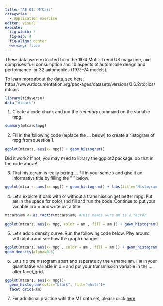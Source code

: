 ```yaml
---
title: "AE 01: MTCars"
categories: 
  - Application exercise
editor: visual
execute:
  fig-width: 7
  fig-asp: 4
  fig-align: center
  warning: false
---
```



These data were extracted from the 1974 Motor Trend US magazine, and comprises fuel consumption and 10 aspects of automobile design and performance for 32 automobiles (1973--74 models).

To learn more about the data, see here: https://www.rdocumentation.org/packages/datasets/versions/3.6.2/topics/mtcars

```r
library(tidyverse)
data("mtcars")
```

1.  Create a code chunk and run the *summary* command on the variable mpg.

```r

summary(mtcars$mpg)

```

2.  Fill in the following code (replace the ... below) to create a histogram of mpg from question 1.

```r
ggplot(mtcars, aes(x= mpg)) + geom_histogram()
```

Did it work? If not, you may need to library the ggplot2 package. do that in the code above!

3.  That histogram is really boring.... fill in your same x and give it an informative title by filling the " " below.

```r
ggplot(mtcars, aes(x= mpg)) + geom_histogram() + labs(title="Histogram of mpg")
```

4.  Let's explore if cars with or without a transmission get better mpg. Put am in the space for color and fill and run the code. Continue to put your variable in x = and write out a title.

```r
mtcars$am <- as.factor(mtcars$am) #This makes sure am is a factor

ggplot(mtcars, aes(x= mpg, color = am , fill = am )) + geom_histogram(binwidth = 1) + labs(title="Histogram of mpg by transmission")

```

5.  Let's add a density curve. Run the following code below. Play around with alpha and see how the graph changes.

```r
ggplot(mtcars, aes(x= mpg , color = am , fill = am )) + geom_histogram(aes(y=..density..), position="identity") + labs(title="MPG") +
geom_density(alpha=0.6)
```

6.  Let's rip the histogram apart and seperate by the variable am. Fill in your quantitative variable in x = and put your transmission variable in the ... after facet_grid.

```r
ggplot(mtcars, aes(x= mpg))+
  geom_histogram(color="black", fill="white")+
  facet_grid(~am)
```

7.  For additional practice with the MT data set, please click [here](https://www.statology.org/mtcars-dataset-r/)
